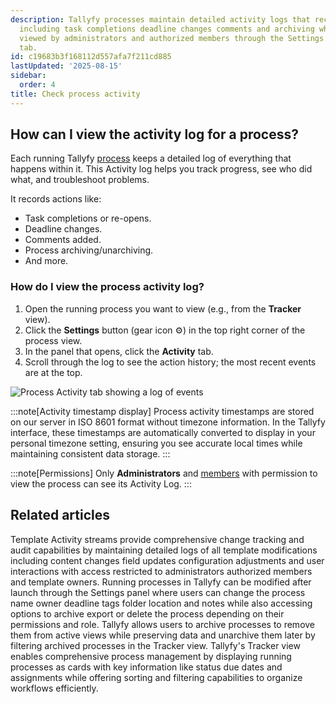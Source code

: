 ```yaml
---
description: Tallyfy processes maintain detailed activity logs that record all actions
  including task completions deadline changes comments and archiving which can be
  viewed by administrators and authorized members through the Settings panel's Activity
  tab.
id: c19683b3f168112d557afa7f211cd885
lastUpdated: '2025-08-15'
sidebar:
  order: 4
title: Check process activity
---
```


## How can I view the activity log for a process?

Each running Tallyfy [process](/products/pro/tracking-and-tasks/processes/) keeps a detailed log of everything that happens within it. This Activity log helps you track progress, see who did what, and troubleshoot problems.

It records actions like:
*   Task completions or re-opens.
*   Deadline changes.
*   Comments added.
*   Process archiving/unarchiving.
*   And more.

### How do I view the process activity log?

1.  Open the running process you want to view (e.g., from the **Tracker** view).
2.  Click the **Settings** button (gear icon ⚙️) in the top right corner of the process view.
3.  In the panel that opens, click the **Activity** tab.
4.  Scroll through the log to see the action history; the most recent events are at the top.

![Process Activity tab showing a log of events](https://screenshots.tallyfy.com/tallyfy%2Fpro%2Fdesktop-light-check-process-activity.png)

:::note[Activity timestamp display]
Process activity timestamps are stored on our server in ISO 8601 format without timezone information. In the Tallyfy interface, these timestamps are automatically converted to display in your personal timezone setting, ensuring you see accurate local times while maintaining consistent data storage.
:::

:::note[Permissions]
Only **Administrators** and [members](/products/pro/documenting/members/) with permission to view the process can see its Activity Log.
:::


## Related articles
<CardGrid>
<LinkTitleCard header="<b>Templates > Track activity</b>" href="/products/pro/documenting/templates/how-can-i-track-activities-on-my-tallyfy-templates/" > Template Activity streams provide comprehensive change tracking and audit capabilities by maintaining detailed logs of all template modifications including content changes field updates configuration adjustments and user interactions with access restricted to administrators authorized members and template owners. </LinkTitleCard>
<LinkTitleCard header="<b>Edit Processes > Edit tasks and process properties</b>" href="/products/pro/tracking-and-tasks/processes/edit-processes/how-can-i-edit-tasks-and-processes-in-tallyfy/" > Running processes in Tallyfy can be modified after launch through the Settings panel where users can change the process name owner deadline tags folder location and notes while also accessing options to archive export or delete the process depending on their permissions and role. </LinkTitleCard>
<LinkTitleCard header="<b>Organize Processes > Archive and unarchive processes in Tracker view</b>" href="/products/pro/tracking-and-tasks/tracker-view/organize-processes/how-to-archive-and-unarchive-processes-in-tallyfy/" > Tallyfy allows users to archive processes to remove them from active views while preserving data and unarchive them later by filtering archived processes in the Tracker view. </LinkTitleCard>
<LinkTitleCard header="<b>Tracker View > Manage and track my processes</b>" href="/products/pro/tracking-and-tasks/tracker-view/how-can-i-manage-and-track-my-processes-on-tallyfy/" > Tallyfy's Tracker view enables comprehensive process management by displaying running processes as cards with key information like status due dates and assignments while offering sorting and filtering capabilities to organize workflows efficiently. </LinkTitleCard>
</CardGrid>